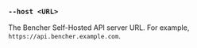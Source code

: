 ### `--host <URL>`

The Bencher Self-Hosted API server URL.
For example, `https://api.bencher.example.com`.
